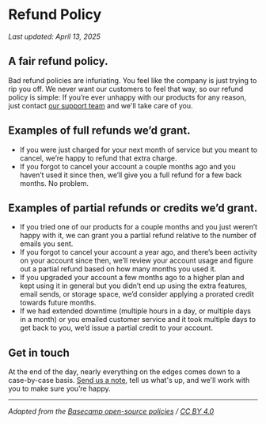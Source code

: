 # Refund Policy

_Last updated: April 13, 2025_

## **A fair refund policy.**

Bad refund policies are infuriating. You feel like the company is just trying to rip you off. We never want our customers to feel that way, so our refund policy is simple: If you’re ever unhappy with our products for any reason, just contact [our support team](mailto:support@churchspace.co) and we'll take care of you.

## **Examples of full refunds we’d grant.**

- If you were just charged for your next month of service but you meant to cancel, we’re happy to refund that extra charge.
- If you forgot to cancel your account a couple months ago and you haven’t used it since then, we’ll give you a full refund for a few back months. No problem.

## **Examples of partial refunds or credits we’d grant.**

- If you tried one of our products for a couple months and you just weren’t happy with it, we can grant you a partial refund relative to the number of emails you sent.
- If you forgot to cancel your account a year ago, and there’s been activity on your account since then, we’ll review your account usage and figure out a partial refund based on how many months you used it.
- If you upgraded your account a few months ago to a higher plan and kept using it in general but you didn’t end up using the extra features, email sends, or storage space, we’d consider applying a prorated credit towards future months.
- If we had extended downtime (multiple hours in a day, or multiple days in a month) or you emailed customer service and it took multiple days to get back to you, we’d issue a partial credit to your account.

## **Get in touch**

At the end of the day, nearly everything on the edges comes down to a case-by-case basis. [Send us a note](mailto:support@churchspace.co), tell us what's up, and we'll work with you to make sure you’re happy.

---

_Adapted from the [Basecamp open-source policies](https://github.com/basecamp/policies) / [CC BY 4.0](https://creativecommons.org/licenses/by/4.0/)_
